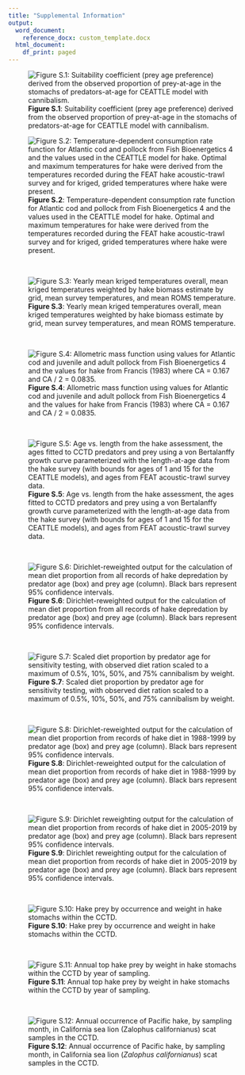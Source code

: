 ```yaml
---
title: "Supplemental Information"
output:
  word_document:
    reference_docx: custom_template.docx
  html_document:
    df_print: paged
---
```

![**Figure S.1**: Suitability coefficient (prey age preference) derived from the observed proportion of prey-at-age in the stomachs of predators-at-age for CEATTLE model with cannibalism.](./plots/CEATTLE/cannibalism/suitability.png)

![**Figure S.2**: Temperature-dependent consumption rate function for Atlantic cod and pollock from Fish Bioenergetics 4 and the values used in the CEATTLE model for hake. Optimal and maximum temperatures for hake were derived from the temperatures recorded during the FEAT hake acoustic-trawl survey and for kriged, grided temperatures where hake were present.](./plots/bioenergetics/temp_consumption.png)

 &nbsp;  
 
 ![**Figure S.3**: Yearly mean kriged temperatures overall, mean kriged temperatures weighted by hake biomass estimate by grid, mean survey temperatures, and mean ROMS temperature.](./plots/temperature/mean_temp_compared.png)

 &nbsp;  

![**Figure S.4**: Allometric mass function using values for Atlantic cod and juvenile and adult pollock from Fish Bioenergetics 4 and the values for hake from Francis (1983) where CA = 0.167 and CA / 2 = 0.0835.](./plots/bioenergetics/allometric_mass.png)

 &nbsp;  

![**Figure S.5**: Age vs. length from the hake assessment, the ages fitted to CCTD predators and prey using a von Bertalanffy growth curve parameterized with the length-at-age data from the hake survey (with bounds for ages of 1 and 15 for the CEATTLE models), and ages from FEAT acoustic-trawl survey data.](./plots/diet/growth_curve.png)

 &nbsp;  

![**Figure S.6**: Dirichlet-reweighted output for the calculation of mean diet proportion from all records of hake depredation by predator age (box) and prey age (column). Black bars represent 95% confidence intervals.](./plots/diet/Dirichlet/Dirichlet_all_years.png)

 &nbsp;  
 
 ![**Figure S.7**: Scaled diet proportion by predator age for sensitivity testing, with observed diet ration scaled to a maximum of 0.5%, 10%, 50%, and 75% cannibalism by weight.](./plots/CEATTLE/cannibalism/Testing/sensitivity_prop.png)
 
  &nbsp;  
 
 ![**Figure S.8**: Dirichlet-reweighted output for the calculation of mean diet proportion from records of hake diet in 1988-1999 by predator age (box) and prey age (column). Black bars represent 95% confidence intervals.](./plots/diet/Dirichlet/Dirichlet_90s.png)

 &nbsp;  

![**Figure S.9**: Dirichlet reweighting output for the calculation of mean diet proportion from records of hake diet in 2005-2019 by predator age (box) and prey age (column). Black bars represent 95% confidence intervals.](./plots/diet/Dirichlet/Dirichlet_recent.png)

 &nbsp;  

![**Figure S.10**: Hake prey by occurrence and weight in hake stomachs within the CCTD.](./plots/diet/hake_prey_species.png)

 &nbsp;  

![**Figure S.11**: Annual top hake prey by weight in hake stomachs within the CCTD by year of sampling.](./plots/diet/hake_prey_yearly.png)

 &nbsp;  


![**Figure S.12**: Annual occurrence of Pacific hake, by sampling month, in California sea lion (*Zalophus californianus*) scat samples in the CCTD.](./plots/diet/Non-hake/CSL_hake_monthly.png)
